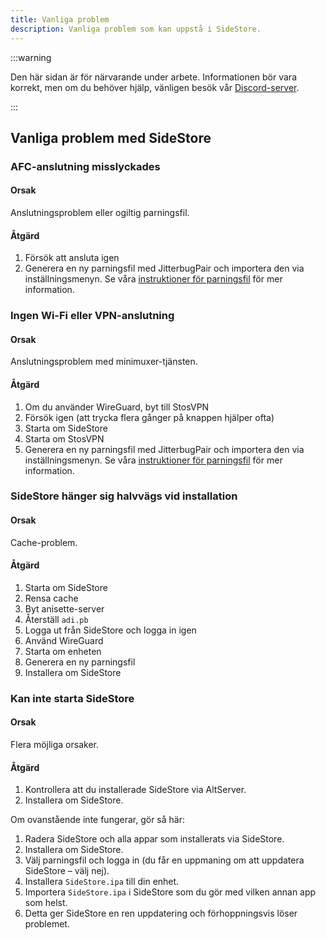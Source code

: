 ```yaml
---
title: Vanliga problem
description: Vanliga problem som kan uppstå i SideStore.
---
```


:::warning

Den här sidan är för närvarande under arbete. Informationen bör vara korrekt, men om du behöver hjälp, vänligen besök vår [Discord-server](https://discord.com/invite/sidestore).

:::

## Vanliga problem med SideStore

### AFC-anslutning misslyckades
#### Orsak
Anslutningsproblem eller ogiltig parningsfil.  
#### Åtgärd
1. Försök att ansluta igen  
2. Generera en ny parningsfil med JitterbugPair och importera den via inställningsmenyn. Se våra [instruktioner för parningsfil](docs/installation/pairing-file) för mer information.

### Ingen Wi-Fi eller VPN-anslutning
#### Orsak
Anslutningsproblem med minimuxer-tjänsten.  
#### Åtgärd
1. Om du använder WireGuard, byt till StosVPN  
2. Försök igen (att trycka flera gånger på knappen hjälper ofta)  
3. Starta om SideStore  
4. Starta om StosVPN  
5. Generera en ny parningsfil med JitterbugPair och importera den via inställningsmenyn. Se våra [instruktioner för parningsfil](docs/installation/pairing-file) för mer information.

### SideStore hänger sig halvvägs vid installation
#### Orsak
Cache-problem.  
#### Åtgärd
1. Starta om SideStore  
2. Rensa cache  
3. Byt anisette-server  
4. Återställ `adi.pb`  
5. Logga ut från SideStore och logga in igen  
6. Använd WireGuard  
7. Starta om enheten  
8. Generera en ny parningsfil  
9. Installera om SideStore

### Kan inte starta SideStore
#### Orsak
Flera möjliga orsaker.  
#### Åtgärd
1. Kontrollera att du installerade SideStore via AltServer.  
2. Installera om SideStore.

Om ovanstående inte fungerar, gör så här:

1. Radera SideStore och alla appar som installerats via SideStore.  
2. Installera om SideStore.  
3. Välj parningsfil och logga in (du får en uppmaning om att uppdatera SideStore – välj nej).  
4. Installera `SideStore.ipa` till din enhet.  
5. Importera `SideStore.ipa` i SideStore som du gör med vilken annan app som helst.  
6. Detta ger SideStore en ren uppdatering och förhoppningsvis löser problemet.
